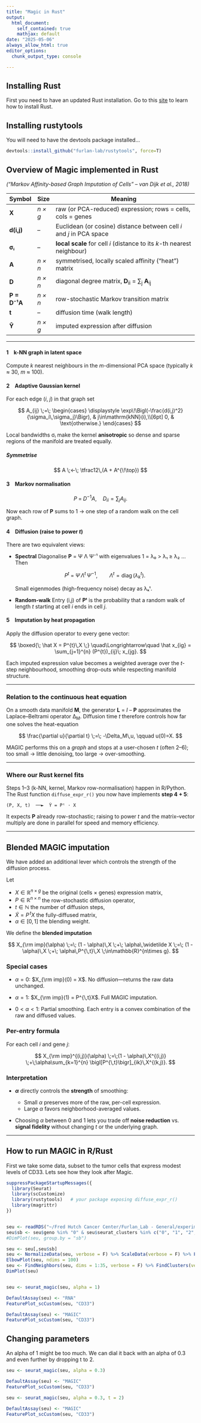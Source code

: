 ```yaml
---
title: "Magic in Rust"
output:
  html_document:
    self_contained: true
    mathjax: default
date: "2025-05-06"
always_allow_html: true
editor_options:
  chunk_output_type: console

---
```

<!-- load MathJax from CDN -->
<script src="https://cdn.jsdelivr.net/npm/mathjax@3/es5/tex-chtml.js"></script>


## Installing Rust

First you need to have an updated Rust installation. Go to this [site](https://www.rust-lang.org/tools/install) to learn how to install Rust.


## Installing rustytools

You will need to have the devtools package installed...

```r
devtools::install_github("furlan-lab/rustytools", force=T)
```


## Overview of Magic implemented in Rust

*(“Markov Affinity-based Graph Imputation of Cells” – van Dijk et al., 2018)*

| Symbol       | Size    | Meaning                                                                       |
| ------------ | ------- | ----------------------------------------------------------------------------- |
| **X**        | *n × g* | raw (or PCA-reduced) expression; rows = cells, cols = genes                   |
| **d(i,j)**   | –       | Euclidean (or cosine) distance between cell *i* and *j* in PCA space          |
| **σᵢ**       | –       | **local scale** for cell *i* (distance to its *k*-th nearest neighbour)       |
| **A**        | *n × n* | symmetrised, locally scaled affinity (“heat”) matrix                          |
| **D**        | *n × n* | diagonal degree matrix, **D**<sub>ii</sub> = ∑<sub>j</sub> **A**<sub>ij</sub> |
| **P = D⁻¹A** | *n × n* | row-stochastic Markov transition matrix                                       |
| **t**        | –       | diffusion time (walk length)                                                  |
| **Ŷ**        | *n × g* | imputed expression after diffusion                                            |

---

#### 1 k-NN graph in latent space

Compute *k* nearest neighbours in the *m*-dimensional PCA space
(typically *k* ≈ 30, *m* ≈ 100).

#### 2 Adaptive Gaussian kernel

For each edge (*i*, *j*) in that graph set

$$
A_{ij} \;=\; 
\begin{cases}
  \displaystyle
  \exp\!\Bigl(-\frac{d(i,j)^2}{\sigma_i\,\sigma_j}\Bigr),
    & j\in\mathrm{kNN}(i),\\[6pt]
  0, & \text{otherwise.}
\end{cases}
$$



Local bandwidths σᵢ make the kernel **anisotropic** so dense and sparse
regions of the manifold are treated equally.

##### Symmetrise

$$
A \;←\; \tfrac12\,(A + A^{\!\top})
$$

#### 3 Markov normalisation

$$
P \;=\; D^{-1}A,
\quad
D_{ii} = \sum_{j} A_{ij}.
$$

Now each row of **P** sums to 1 → one step of a random walk on the cell graph.

#### 4 Diffusion (raise to power *t*)

There are two equivalent views:

* **Spectral**
  Diagonalise **P** = Ψ Λ Ψ⁻¹ with eigenvalues 1 = λ₀ > λ₁ ≥ λ₂ …
  Then

  $$
  P^{t} \;=\; \Psi\,\Lambda^{t}\,\Psi^{-1},
  \qquad
  \Lambda^{t} = \operatorname{diag}(\lambda_k^{t}).
  $$

  Small eigenmodes (high-frequency noise) decay as λₖᵗ.

* **Random-walk**
  Entry (i,j) of **Pᵗ** is the probability that a random walk of
  length *t* starting at cell *i* ends in cell *j*.

#### 5 Imputation by heat propagation

Apply the diffusion operator to every gene vector:

$$
\boxed{\;
\hat X = P^{t}\,X
\;}
\quad\Longrightarrow\quad
\hat x_{ig} = \sum_{j=1}^{n} (P^{t})_{ij}\; x_{jg}.
$$

Each imputed expression value becomes a weighted average over the
*t*-step neighbourhood, smoothing drop-outs while respecting manifold
structure.

---

### Relation to the continuous heat equation

On a smooth data manifold **M**, the generator **L** = *I* – **P**
approximates the Laplace–Beltrami operator Δ<sub>M</sub>.
Diffusion time *t* therefore controls how far one solves the
heat-equation

$$
\frac{\partial u}{\partial t} \;=\; -\Delta_M\,u, \qquad u(0)=X.
$$

MAGIC performs this on a *graph* and stops at a user-chosen *t*
(often 2–6); too small → little denoising, too large → over-smoothing.

---

### Where our Rust kernel fits

Steps 1–3 (k-NN, kernel, Markov row-normalisation) happen in R/Python.
The Rust function `diffuse_expr_r()` you now have implements **step 4 + 5**:

```text
(P, X, t)  ──►  Ŷ = Pᵗ · X
```

It expects **P** already row-stochastic; raising to power *t* and the
matrix–vector multiply are done in parallel for speed and memory
efficiency.


---

## Blended MAGIC imputation

We have added an additional lever which controls the strength of the diffusion process.

Let

* $X\in\mathbb{R}^{n\times g}$ be the original (cells × genes) expression matrix,
* $P\in\mathbb{R}^{n\times n}$ the row-stochastic diffusion operator,
* $t\in\mathbb{N}$ the number of diffusion steps,
* $\widetilde X = P^{\,t} X$ the fully-diffused matrix,
* $\alpha\in[0,1]$ the blending weight.

We define the **blended imputation**

$$
X_{\rm imp}(\alpha)
\;=\;
(1 - \alpha)\,X
\;+\;
\alpha\,\widetilde X
\;=\;
(1 - \alpha)\,X
\;+\;
\alpha\,P^{\,t}\,X
\;\in\mathbb{R}^{n\times g}.
$$

### Special cases

* $\alpha = 0$:
  $X_{\rm imp}(0) = X$.
  No diffusion—returns the raw data unchanged.

* $\alpha = 1$:
  $X_{\rm imp}(1) = P^{\,t}X$.
  Full MAGIC imputation.

* $0 < \alpha < 1$:
  Partial smoothing. Each entry is a convex combination of the raw and
  diffused values.

### Per-entry formula

For each cell $i$ and gene $j$:

$$
X_{\rm imp}^{(i,j)}(\alpha)
\;=\;(1 - \alpha)\,X^{(i,j)}
\;+\;\alpha\sum_{k=1}^{n} \bigl[P^{\,t}\bigr]_{ik}\,X^{(k,j)}.
$$

### Interpretation

* **$\alpha$** directly controls the **strength** of smoothing:

  * Small $\alpha$ preserves more of the raw, per-cell expression.
  * Large $\alpha$ favors neighborhood-averaged values.
* Choosing $\alpha$ between 0 and 1 lets you trade off **noise reduction** vs.
  **signal fidelity** without changing $t$ or the underlying graph.

---



## How to run MAGIC in R/Rust

First we take some data, subset to the tumor cells that express modest levels of CD33.  Lets see how they look after Magic.
```r
suppressPackageStartupMessages({
  library(Seurat)
  library(scCustomize)
  library(rustytools)   # your package exposing diffuse_expr_r()
  library(magrittr)
})


seu <- readRDS("~/Fred Hutch Cancer Center/Furlan_Lab - General/experiments/patient_marrows/annon/AML101/aml101.cds")
seu$sb <- seu$geno %in% "0" & seu$seurat_clusters %in% c("0", "1", "2", "3", "4", "11")
#DimPlot(seu, group.by = "sb")

seu <- seu[,seu$sb]
seu <- NormalizeData(seu, verbose = F) %>% ScaleData(verbose = F) %>% FindVariableFeatures(verbose = F) %>% RunPCA(npcs = 100, verbose = F)
ElbowPlot(seu, ndims = 100)
seu <- FindNeighbors(seu, dims = 1:35, verbose = F) %>% FindClusters(verbose = F) %>% RunUMAP(dims = 1:35, n.epochs = 500, verbose = F)
DimPlot(seu)


seu <- seurat_magic(seu, alpha = 1)

DefaultAssay(seu) <- "RNA"
FeaturePlot_scCustom(seu, "CD33")

DefaultAssay(seu) <- "MAGIC"
FeaturePlot_scCustom(seu, "CD33")

```

## Changing parameters

An alpha of 1 might be too much.  We can dial it back with an alpha of 0.3 and even further by dropping t to 2.
```r

seu <- seurat_magic(seu, alpha = 0.3)

DefaultAssay(seu) <- "MAGIC"
FeaturePlot_scCustom(seu, "CD33")

seu <- seurat_magic(seu, alpha = 0.3, t = 2)

DefaultAssay(seu) <- "MAGIC"
FeaturePlot_scCustom(seu, "CD33")


```


